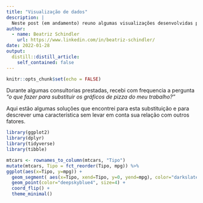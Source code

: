 ```yaml
---
title: "Visualização de dados"
description: |
  Neste post (em andamento) reuno algumas visualizações desenvolvidas para descrever dados simples.
author:
  - name: Beatriz Schindler
    url: https://www.linkedin.com/in/beatriz-schindler/
date: 2022-01-28
output:
  distill::distill_article:
    self_contained: false
---
```



```r
knitr::opts_chunk$set(echo = FALSE)
```

Durante algumas consultorias prestadas, recebi com frequencia a pergunta *"o que fazer para substituir os gráficos de pizza do meu trabalho?"* 

Aqui estão algumas soluções que encontrei para esta substituição e para descrever uma característica sem levar em conta sua relação com outros fatores. 

```r
library(ggplot2)
library(dplyr)
library(tidyverse)
library(tibble)
```

```r
mtcars <- rownames_to_column(mtcars, "Tipo")
mutate(mtcars, Tipo = fct_reorder(Tipo, mpg)) %>% 
ggplot(aes(x=Tipo, y=mpg)) +
  geom_segment( aes(x=Tipo, xend=Tipo, y=0, yend=mpg), color="darkslategray") +
  geom_point(color="deepskyblue4", size=4) +
  coord_flip() +
  theme_minimal() 
```

